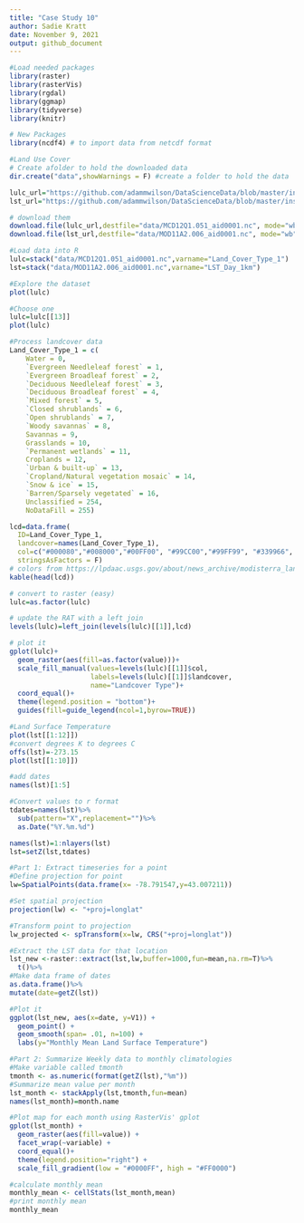 ```yaml
---
title: "Case Study 10"
author: Sadie Kratt
date: November 9, 2021
output: github_document
---
```

```r
#Load needed packages
library(raster)
library(rasterVis)
library(rgdal)
library(ggmap)
library(tidyverse)
library(knitr)

# New Packages
library(ncdf4) # to import data from netcdf format
```

```r
#Land Use Cover
# Create afolder to hold the downloaded data
dir.create("data",showWarnings = F) #create a folder to hold the data

lulc_url="https://github.com/adammwilson/DataScienceData/blob/master/inst/extdata/appeears/MCD12Q1.051_aid0001.nc?raw=true"
lst_url="https://github.com/adammwilson/DataScienceData/blob/master/inst/extdata/appeears/MOD11A2.006_aid0001.nc?raw=true"

# download them
download.file(lulc_url,destfile="data/MCD12Q1.051_aid0001.nc", mode="wb")
download.file(lst_url,destfile="data/MOD11A2.006_aid0001.nc", mode="wb")

#Load data into R
lulc=stack("data/MCD12Q1.051_aid0001.nc",varname="Land_Cover_Type_1")
lst=stack("data/MOD11A2.006_aid0001.nc",varname="LST_Day_1km")
```

```r
#Explore the dataset
plot(lulc)

#Choose one
lulc=lulc[[13]]
plot(lulc)
```

```r
#Process landcover data
Land_Cover_Type_1 = c(
    Water = 0, 
    `Evergreen Needleleaf forest` = 1, 
    `Evergreen Broadleaf forest` = 2,
    `Deciduous Needleleaf forest` = 3, 
    `Deciduous Broadleaf forest` = 4,
    `Mixed forest` = 5, 
    `Closed shrublands` = 6,
    `Open shrublands` = 7,
    `Woody savannas` = 8, 
    Savannas = 9,
    Grasslands = 10,
    `Permanent wetlands` = 11, 
    Croplands = 12,
    `Urban & built-up` = 13,
    `Cropland/Natural vegetation mosaic` = 14, 
    `Snow & ice` = 15,
    `Barren/Sparsely vegetated` = 16, 
    Unclassified = 254,
    NoDataFill = 255)

lcd=data.frame(
  ID=Land_Cover_Type_1,
  landcover=names(Land_Cover_Type_1),
  col=c("#000080","#008000","#00FF00", "#99CC00","#99FF99", "#339966", "#993366", "#FFCC99", "#CCFFCC", "#FFCC00", "#FF9900", "#006699", "#FFFF00", "#FF0000", "#999966", "#FFFFFF", "#808080", "#000000", "#000000"),
  stringsAsFactors = F)
# colors from https://lpdaac.usgs.gov/about/news_archive/modisterra_land_cover_types_yearly_l3_global_005deg_cmg_mod12c1
kable(head(lcd))
```

```r
# convert to raster (easy)
lulc=as.factor(lulc)

# update the RAT with a left join
levels(lulc)=left_join(levels(lulc)[[1]],lcd)
```

```r
# plot it
gplot(lulc)+
  geom_raster(aes(fill=as.factor(value)))+
  scale_fill_manual(values=levels(lulc)[[1]]$col,
                    labels=levels(lulc)[[1]]$landcover,
                    name="Landcover Type")+
  coord_equal()+
  theme(legend.position = "bottom")+
  guides(fill=guide_legend(ncol=1,byrow=TRUE))
```

```r
#Land Surface Temperature
plot(lst[[1:12]])
#convert degrees K to degrees C
offs(lst)=-273.15
plot(lst[[1:10]])
```

```r
#add dates
names(lst)[1:5]

#Convert values to r format
tdates=names(lst)%>%
  sub(pattern="X",replacement="")%>%
  as.Date("%Y.%m.%d")

names(lst)=1:nlayers(lst)
lst=setZ(lst,tdates)
```
```r
#Part 1: Extract timeseries for a point
#Define projection for point
lw=SpatialPoints(data.frame(x= -78.791547,y=43.007211))

#Set spatial projection
projection(lw) <- "+proj=longlat"

#Transform point to projection
lw_projected <- spTransform(x=lw, CRS("+proj=longlat"))

#Extract the LST data for that location
lst_new <-raster::extract(lst,lw,buffer=1000,fun=mean,na.rm=T)%>%
  t()%>%
#Make data frame of dates
as.data.frame()%>%
mutate(date=getZ(lst))

#Plot it
ggplot(lst_new, aes(x=date, y=V1)) +
  geom_point() +
  geom_smooth(span= .01, n=100) +
  labs(y="Monthly Mean Land Surface Temperature")
```
```r
#Part 2: Summarize Weekly data to monthly climatologies
#Make variable called tmonth
tmonth <- as.numeric(format(getZ(lst),"%m"))
#Summarize mean value per month
lst_month <- stackApply(lst,tmonth,fun=mean)
names(lst_month)=month.name
```

```r
#Plot map for each month using RasterVis' gplot
gplot(lst_month) +
  geom_raster(aes(fill=value)) + 
  facet_wrap(~variable) + 
  coord_equal()+ 
  theme(legend.position="right") +
  scale_fill_gradient(low = "#0000FF", high = "#FF0000")
```
```r
#calculate monthly mean
monthly_mean <- cellStats(lst_month,mean)
#print monthly mean
monthly_mean
```


